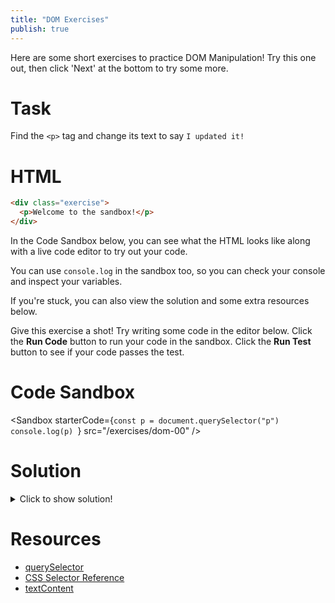 ```yaml
---
title: "DOM Exercises"
publish: true
---
```


Here are some short exercises to practice DOM Manipulation! Try this one out, then click 'Next' at the bottom to try some more.

# Task

Find the `<p>` tag and change its text to say `I updated it!`

# HTML

```html
<div class="exercise">
  <p>Welcome to the sandbox!</p>
</div>
```

In the Code Sandbox below, you can see what the HTML looks like along with a live code editor to try out your code.

You can use `console.log` in the sandbox too, so you can check your console and inspect your variables.

If you're stuck, you can also view the solution and some extra resources below.

Give this exercise a shot! Try writing some code in the editor below. Click the **Run Code** button to run your code in the sandbox. Click the **Run Test** button to see if your code passes the test.

# Code Sandbox

<Sandbox
  starterCode={`const p = document.querySelector("p")
console.log(p)
  `}
  src="/exercises/dom-00"
/>

# Solution

<details>
  <summary>Click to show solution!</summary>

```javascript
const p = document.querySelector("p")
p.textContent = "I updated it!"
```

</details>

# Resources

- [querySelector](https://developer.mozilla.org/en-US/docs/Web/API/Document/querySelector)
- [CSS Selector Reference](https://www.w3schools.com/cssref/css_selectors.asp)
- [textContent](https://developer.mozilla.org/en-US/docs/Web/API/Node/textContent)

